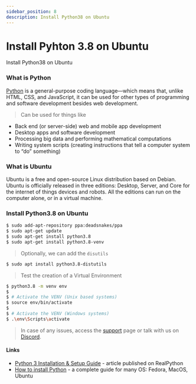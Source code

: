```yaml
---
sidebar_position: 8
description: Install Python38 on Ubuntu
---
```


# Install Pyhton 3.8 on Ubuntu

<SubHeading>Install Python38 on Ubuntu</SubHeading>

### What is Python

[Python](https://www.python.org/) is a general-purpose coding language—which means that, unlike HTML, CSS, and JavaScript, it can be used for other types of programming and software development besides web development.

> Can be used for things like

- Back end (or server-side) web and mobile app development
- Desktop apps and software development
- Processing big data and performing mathematical computations
- Writing system scripts (creating instructions that tell a computer system to “do” something)

### What is Ubuntu

Ubuntu is a free and open-source Linux distribution based on Debian. Ubuntu is officially released in three editions: Desktop, Server, and Core for the internet of things devices and robots. All the editions can run on the computer alone, or in a virtual machine.

### Install Python3.8 on Ubuntu

```bash
$ sudo add-apt-repository ppa:deadsnakes/ppa
$ sudo apt-get update
$ sudo apt-get install python3.8
$ sudo apt-get install python3.8-venv
```

> Optionally, we can add the `disutils`

```bash
$ sudo apt install python3.8-distutils
```

> Test the creation of a Virtual Environment

```bash
$ python3.8 -m venv env
$
$ # Activate the VENV (Unix based systems)
$ source env/bin/activate
$
$ # Activate the VENV (Windows systems)
$ .\env\Scripts\activate
```

> In case of any issues, access the [support](https://appseed.us/support) page or talk with us on [Discord](https://discord.gg/fZC6hup).

#### Links

- [Python 3 Installation & Setup Guide](https://realpython.com/installing-python/) - article published on RealPython
- [How to install Python](https://realpython.com/installing-python/) - a complete guide for many OS: Fedora, MacOS, Ubuntu
